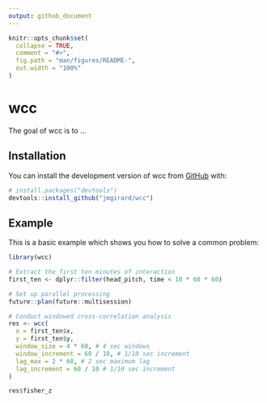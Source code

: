 ```yaml
---
output: github_document
---
```


<!-- README.md is generated from README.Rmd. Please edit that file -->

```r
knitr::opts_chunk$set(
  collapse = TRUE,
  comment = "#>",
  fig.path = "man/figures/README-",
  out.width = "100%"
)
```

# wcc

<!-- badges: start -->
<!-- badges: end -->

The goal of wcc is to ...

## Installation

You can install the development version of wcc from [GitHub](https://github.com/) with:

``` r
# install.packages("devtools")
devtools::install_github("jmgirard/wcc")
```

## Example

This is a basic example which shows you how to solve a common problem:

```r
library(wcc)

# Extract the first ten minutes of interaction
first_ten <- dplyr::filter(head_pitch, time < 10 * 60 * 60)

# Set up parallel processing
future::plan(future::multisession)

# Conduct windowed cross-correlation analysis
res <- wcc(
  x = first_ten$x,
  y = first_ten$y,
  window_size = 4 * 60, # 4 sec windows
  window_increment = 60 / 10, # 1/10 sec increment
  lag_max = 2 * 60, # 2 sec maximum lag
  lag_increment = 60 / 10 # 1/10 sec increment
)

res$fisher_z
```
